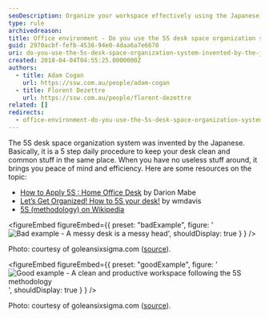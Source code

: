 ```yaml
---
seoDescription: Organize your workspace effectively using the Japanese-invented 5S desk space organization system, a simple yet powerful method to boost productivity and reduce stress.
type: rule
archivedreason:
title: Office environment - Do you use the 5S desk space organization system invented by the Japanese?
guid: 2970acbf-fefb-4538-94e0-4daa6a7e6670
uri: do-you-use-the-5s-desk-space-organization-system-invented-by-the-japanese
created: 2018-04-04T04:55:25.0000000Z
authors:
  - title: Adam Cogan
    url: https://ssw.com.au/people/adam-cogan
  - title: Florent Dezettre
    url: https://ssw.com.au/people/florent-dezettre
related: []
redirects:
  - office-environment-do-you-use-the-5s-desk-space-organization-system-invented-by-the-japanese
---
```


The 5S desk space organization system was invented by the Japanese. Basically, it is a 5 step daily procedure to keep your desk clean and common stuff in the same place. When you have no useless stuff around, it brings you peace of mind and efficiency.
Here are some resources on the topic:

- [How to Apply 5S : Home Office Desk](https://goleansixsigma.com/apply-5s-home-office-desk/) by Darion Mabe
- [Let’s Get Organized! How to 5S your desk!](https://blogs.mtu.edu/improvement/2011/08/17/let%e2%80%99s-get-organized-how-to-5s-your-desk/) by wmdavis
- [5S (methodology) on Wikipedia](https://en.wikipedia.org/wiki/5S_%28methodology%29)

<figureEmbed figureEmbed={{
  preset: "badExample",
  figure: '![Bad example - A messy desk is a messy head](Apply-5S_Desk-01_GoLeanSixSigma.com_.jpg)',
  shouldDisplay: true
} } />


Photo: courtesy of goleansixsigma.com ([source](https://goleansixsigma.com/apply-5s-home-office-desk/)).

<figureEmbed figureEmbed={{
  preset: "goodExample",
  figure: '![Good example - A clean and productive workspace following the 5S methodology](Apply-5S_Desk-04_GoLeanSixSigma.com_.jpg)',
  shouldDisplay: true
} } />


Photo: courtesy of goleansixsigma.com ([source](https://goleansixsigma.com/apply-5s-home-office-desk/)).